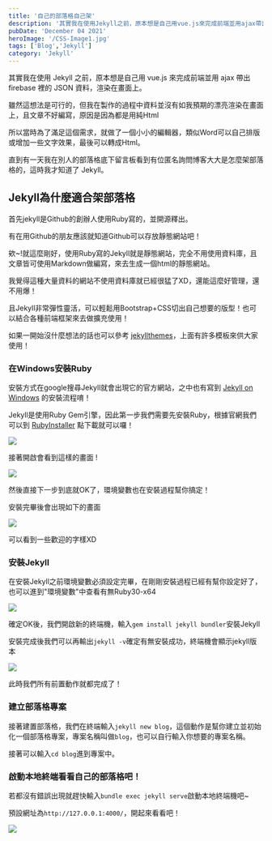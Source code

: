 ```yaml
---
title: '自己的部落格自己架'
description: '其實我在使用Jekyll之前，原本想是自己用vue.js來完成前端並用ajax帶出firebase裡的JSON資料，渲染在畫面上，雖然這想法是可行的，但我在製作的過程中資料並沒有如我預期的漂亮渲染在畫面上，且文章不好編寫'
pubDate: 'December 04 2021'
heroImage: '/CSS-Image1.jpg'
tags: ['Blog','Jekyll']
category: 'Jekyll'
---
```

其實我在使用 Jekyll 之前，原本想是自己用 vue.js 來完成前端並用 ajax 帶出 firebase 裡的 JSON 資料，渲染在畫面上。

雖然這想法是可行的，但我在製作的過程中資料並沒有如我預期的漂亮渲染在畫面上，且文章不好編寫，原因是因為都是用純Html

所以當時為了滿足這個需求，就做了一個小小的編輯器，類似Word可以自己排版或增加一些文字效果，最後可以轉成Html。  

直到有一天我在別人的部落格底下留言板看到有位匿名詢問博客大大是怎麼架部落格的，這時我才知道了 Jekyll。

## Jekyll為什麼適合架部落格

首先jekyll是Github的創辦人使用Ruby寫的，並開源釋出。  

有在用Github的朋友應該就知道Github可以存放靜態網站吧！

欸~!就這麼剛好，使用Ruby寫的Jekyll就是靜態網站，完全不用使用資料庫，且文章皆可使用Markdown做編寫，來去生成一個html的靜態網站。  

我覺得這種大量資料的網站不使用資料庫就已經很猛了XD，還能這麼好管理，還不用爆！  

且Jekyll非常彈性靈活，可以輕鬆用Bootstrap+CSS切出自己想要的版型！也可以結合各種前端框架來去做擴充使用！  

如果一開始沒什麼想法的話也可以參考 [jekyllthemes](http://jekyllthemes.org/)，上面有許多模板來供大家使用！

### 在Windows安裝Ruby

安裝方式在google搜尋Jekyll就會出現它的官方網站，之中也有寫到 [Jekyll on Windows](https://jekyllrb.com/docs/installation/windows/) 的安裝流程唷！  

Jekyll是使用Ruby Gem引擎，因此第一步我們需要先安裝Ruby，根據官網我們可以到 [RubyInstaller](https://rubyinstaller.org/) 點下載就可以囉！  

![](https://i.imgur.com/OvGKEmB.png)  

接著開啟會看到這樣的畫面 !  

![](https://i.imgur.com/cJCdxMp.png)   

然後直接下一步到底就OK了，環境變數也在安裝過程幫你搞定！  

安裝完畢後會出現如下的畫面  

![](https://user-images.githubusercontent.com/32950391/80772971-7b304300-8b26-11ea-9dae-dfac93184465.JPG)  

可以看到一些歡迎的字樣XD  

### 安裝Jekyll

在安裝Jekyll之前環境變數必須設定完畢，在剛剛安裝過程已經有幫你設定好了，也可以進到"環境變數"中查看有無Ruby30-x64  

![](https://i.imgur.com/sl3SGpy.png)  

確定OK後，我們開啟新的終端機，輸入`gem install jekyll bundler`安裝Jekyll  

安裝完成後我們可以再輸出`jekyll -v`確定有無安裝成功，終端機會顯示jekyll版本  

![](https://i.imgur.com/IufpXHT.png)  

此時我們所有前置動作就都完成了！

### 建立部落格專案

接著建置部落格，我們在終端輸入`jekyll new blog`，這個動作是幫你建立並初始化一個部落格專案，專案名稱叫做`blog`，也可以自行輸入你想要的專案名稱。  

接著可以輸入`cd blog`進到專案中。

### 啟動本地終端看看自己的部落格吧！

若都沒有錯誤出現就趕快輸入`bundle exec jekyll serve`啟動本地終端機吧~

預設網址為`http://127.0.0.1:4000/`，開起來看看吧！  

![](https://cms-assets.tutsplus.com/cdn-cgi/image/width=630/uploads/users/53/posts/26332/image/defaultsite.png)  
